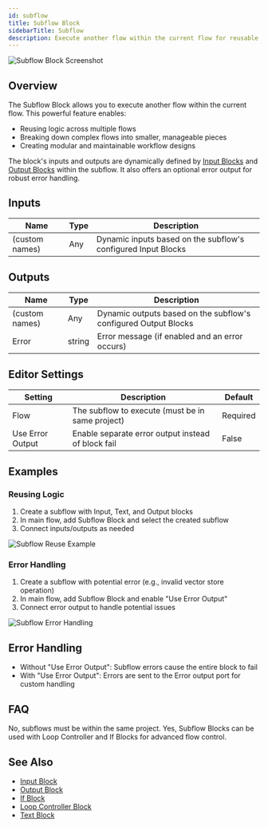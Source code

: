 ```yaml
---
id: subflow
title: Subflow Block
sidebarTitle: Subflow
description: Execute another flow within the current flow for reusable logic and modular design
---
```


![Subflow Block Screenshot](./assets/subflow-block.png)

## Overview

The Subflow Block allows you to execute another flow within the current flow. This powerful feature enables:

- Reusing logic across multiple flows
- Breaking down complex flows into smaller, manageable pieces
- Creating modular and maintainable workflow designs

The block's inputs and outputs are dynamically defined by [Input Blocks](./input.mdx) and [Output Blocks](./output.mdx) within the subflow. It also offers an optional error output for robust error handling.

## Inputs

| Name           | Type | Description                                                   |
|----------------|------|---------------------------------------------------------------|
| (custom names) | Any  | Dynamic inputs based on the subflow's configured Input Blocks |

## Outputs

| Name           | Type   | Description                                                    |
|----------------|--------|----------------------------------------------------------------|
| (custom names) | Any    | Dynamic outputs based on the subflow's configured Output Blocks|
| Error          | string | Error message (if enabled and an error occurs)                 |

## Editor Settings

| Setting          | Description                                        | Default |
|------------------|----------------------------------------------------|---------|
| Flow             | The subflow to execute (must be in same project)   | Required|
| Use Error Output | Enable separate error output instead of block fail | False   |

## Examples

### Reusing Logic

1. Create a subflow with Input, Text, and Output blocks
2. In main flow, add Subflow Block and select the created subflow
3. Connect inputs/outputs as needed

![Subflow Reuse Example](./assets/subflow-block-example-01.png)

### Error Handling

1. Create a subflow with potential error (e.g., invalid vector store operation)
2. In main flow, add Subflow Block and enable "Use Error Output"
3. Connect error output to handle potential issues

![Subflow Error Handling](./assets/subflow-block-example-02.png)

## Error Handling

- Without "Use Error Output": Subflow errors cause the entire block to fail
- With "Use Error Output": Errors are sent to the Error output port for custom handling

## FAQ

<AccordionGroup>
  <Accordion title="Can I use subflows from different projects?">
    No, subflows must be within the same project.
  </Accordion>
  <Accordion title="Can I use Subflow Blocks in loops or conditionals?">
    Yes, Subflow Blocks can be used with Loop Controller and If Blocks for advanced flow control.
  </Accordion>
</AccordionGroup>

## See Also

- [Input Block](./input.mdx)
- [Output Block](./output.mdx)
- [If Block](./if.mdx)
- [Loop Controller Block](./loop-controller.mdx)
- [Text Block](./text.mdx)
